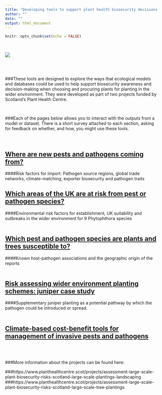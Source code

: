 ```yaml
---
title: "Developing tools to support plant health biosecurity decisions in Scotland"
author: ""
date: ""
output: html_document
---
```


```r
knitr::opts_chunk$set(echo = FALSE)

```

<br>

![](PHC_logo.png)


<br>
<br>

###These tools are designed to explore the ways that ecological models and databases could be used to help support biosecurity awareness and decision-making when choosing and procuring plants for planting in the wider environment. They were developed as part of two projects funded by Scotland's Plant Health Centre.

<br>

###Each of the pages below allows you to interact with the outputs from a model or dataset. There is a short survey attached to each section, asking for feedback on whether, and how, you might use these tools.  
<br>
<br>

## [Where are new pests and pathogens coming from?](<trade_flows.html>) 
####Risk factors for import: Pathogen source regions, global trade networks, climate-matching, exporter biosecurity and pathogen traits
<br>  

## [Which areas of the UK are at risk from pest or pathogen species?](<ramorum_niche.html>)
####Environmental risk factors for establishment, UK suitability and outbreaks in the wider environment for 9 Phytophthora species  
<br> 

## [Which pest and pathogen species are plants and trees susceptible to?](<Phytophthora_hosts.html>) 
####Known host-pathogen associations and the geographic origin of the reports  
<br>  

## [Risk assessing wider environment planting schemes: juniper case study](<National_maps_for_PHCworks.html>)  
####Supplementary juniper planting as a potential pathway by which the pathogen could be introduced or spread.   
<br>  

## [Climate-based cost-benefit tools for management of invasive pests and pathogens](<climate_modelling_cost_benefit.html>)

<br>
<br>

###More information about the projects can be found here:

###https://www.planthealthcentre.scot/projects/assessment-large-scale-plant-biosecurity-risks-scotland-large-scale-plantings-landscaping
###https://www.planthealthcentre.scot/projects/assessment-large-scale-plant-biosecurity-risks-scotland-large-scale-tree-plantings
  


